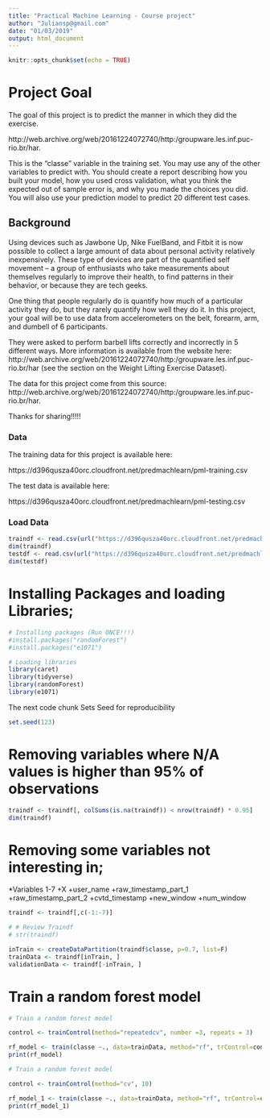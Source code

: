 ```yaml
---
title: "Practical Machine Learning - Course project"
author: "Juliansp@gmail.com"
date: "01/03/2019"
output: html_document
---
```


```r
knitr::opts_chunk$set(echo = TRUE)
```

# Project Goal

The goal of this project is to predict the manner in which they did the exercise.

http://web.archive.org/web/20161224072740/http:/groupware.les.inf.puc-rio.br/har.

This is the "classe" variable in the training set. You may use any of the other variables to predict with. You should create a report describing how you built your model, how you used cross validation, what you think the expected out of sample error is, and why you made the choices you did.
You will also use your prediction model to predict 20 different test cases.

## Background

Using devices such as Jawbone Up, Nike FuelBand, and Fitbit it is now possible to collect a large amount of data about personal activity relatively inexpensively. These type of devices are part of the quantified self movement – a group of enthusiasts who take measurements about themselves regularly to improve their health, to find patterns in their behavior, or because they are tech geeks. 

One thing that people regularly do is quantify how much of a particular activity they do, but they rarely quantify how well they do it. In this project, your goal will be to use data from accelerometers on the belt, forearm, arm, and dumbell of 6 participants. 

They were asked to perform barbell lifts correctly and incorrectly in 5 different ways. More information is available from the website here: http://web.archive.org/web/20161224072740/http:/groupware.les.inf.puc-rio.br/har (see the section on the Weight Lifting Exercise Dataset).

The data for this project come from this source: http://web.archive.org/web/20161224072740/http:/groupware.les.inf.puc-rio.br/har.

Thanks for sharing!!!!!


### Data

The training data for this project is available here:

https://d396qusza40orc.cloudfront.net/predmachlearn/pml-training.csv

The test data is available here:

https://d396qusza40orc.cloudfront.net/predmachlearn/pml-testing.csv


### Load Data


```r
traindf <- read.csv(url("https://d396qusza40orc.cloudfront.net/predmachlearn/pml-training.csv"),header=TRUE)
dim(traindf)
testdf <- read.csv(url("https://d396qusza40orc.cloudfront.net/predmachlearn/pml-testing.csv"),header=TRUE)
dim(testdf)
```

# Installing Packages and loading Libraries;
```r
# Installing packages (Run ONCE!!!)
#install.packages("randomForest")
#install.packages("e1071")

# Loading libraries
library(caret)
library(tidyverse)
library(randomForest)
library(e1071)
```

  
The next code chunk Sets Seed for reproducibility

```r
set.seed(123)
```

# Removing variables where N/A values is higher than 95% of observations

```r
traindf <- traindf[, colSums(is.na(traindf)) < nrow(traindf) * 0.95]
dim(traindf)
```

# Removing some variables not interesting in;
*Variables 1-7
+X
+user_name
+raw_timestamp_part_1
+raw_timestamp_part_2
+cvtd_timestamp
+new_window
+num_window


```r
traindf <- traindf[,c(-1:-7)]

# # Review Traindf
# str(traindf)
```

<!-- # Train a Cross validation model -->
<!-- ```{r} -->
<!-- cross_validation_model <- train(classe ~ ., data = Traindf, method = "cv") -->

<!-- ``` -->
```r
inTrain <- createDataPartition(traindf$classe, p=0.7, list=F)
trainData <- traindf[inTrain, ]
validationData <- traindf[-inTrain, ]
```

# Train a random forest model

```r

# Train a random forest model

control <- trainControl(method="repeatedcv", number =3, repeats = 3)

rf_model <- train(classe ~., data=trainData, method="rf", trControl=control, do.trace = TRUE)#, tuneGrid=tunegrid, )
print(rf_model)

```


```r
# Train a random forest model

control <- trainControl(method="cv", 10)

rf_model_1 <- train(classe ~., data=trainData, method="rf", trControl=control, do.trace = TRUE)#, tuneGrid=tunegrid, )
print(rf_model_1)
```


